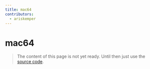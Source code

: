 ```yaml
---
title: mac64
contributors:
  - ariskemper
---
```


# mac64

> The content of this page is not yet ready. Until then just use the [source code](https://github.com/fabian-hiller/valibot/blob/main/library/src/validations/mac64/mac64.ts).
